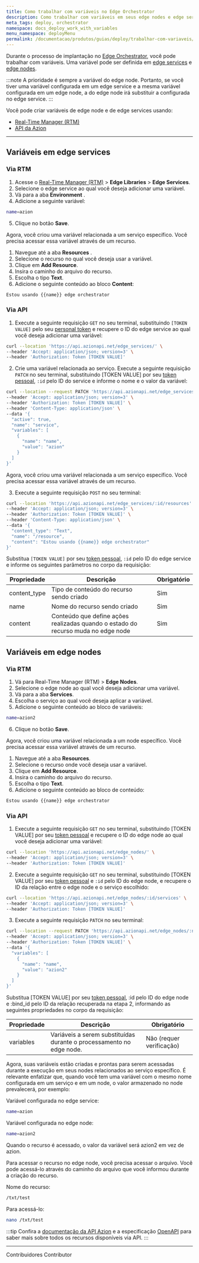 ```yaml
---
title: Como trabalhar com variáveis no Edge Orchestrator
description: Como trabalhar com variáveis em seus edge nodes e edge services.
meta_tags: deploy, orchestrator
namespace: docs_deploy_work_with_variables
menu_namespace: deployMenu
permalink: /documentacao/produtos/guias/deploy/trabalhar-com-variaveis/
---
```


Durante o processo de implantação no [Edge Orchestrator](), você pode trabalhar com variáveis. Uma variável pode ser definida em [edge services](#variaveis-em-edge-services) e [edge nodes](#variaveis-em-edge-nodes).

:::note
A prioridade é sempre a variável do edge node. Portanto, se você tiver uma variável configurada em um edge service e a mesma variável configurada em um edge node, a do edge node irá substituir a configurada no edge service.
:::

Você pode criar variáveis de edge node e de edge services usando:

- [Real-Time Manager (RTM)](https://www.azion.com/en/documentation/products/guides/how-to-access-rtm/)
- [API da Azion](https://api.azion.com/)

---

## Variáveis em edge services

### Via RTM

1. Acesse o [Real-Time Manager (RTM)](/en/documentation/products/guides/how-to-access-rtm/) > **Edge Libraries** > **Edge Services**.
2. Selecione o edge service ao qual você deseja adicionar uma variável.
3. Vá para a aba **Environment** .
4. Adicione a seguinte variável:

```bash
name=azion
```

5. Clique no botão **Save**.

Agora, você criou uma variável relacionada a um serviço específico. Você precisa acessar essa variável através de um recurso.

1. Navegue até a aba **Resources** .
2. Selecione o recurso no qual você deseja usar a variável.
3. Clique em **Add Resource**.
4. Insira o caminho do arquivo do recurso.
5. Escolha o tipo **Text**.
6. Adicione o seguinte conteúdo ao bloco **Content**:

```bash
Estou usando {{name}} edge orchestrator
```

### Via API 

1. Execute a seguinte requisição `GET` no seu terminal, substituindo `[TOKEN VALUE]` pelo seu [personal token]() e recupere o ID do edge service ao qual você deseja adicionar uma variável:

```bash
curl --location 'https://api.azionapi.net/edge_services/' \
--header 'Accept: application/json; version=3' \
--header 'Authorization: Token [TOKEN VALUE]'
```

2. Crie uma variável relacionada ao serviço. Execute a seguinte requisição `PATCH` no seu terminal, substituindo [TOKEN VALUE] por seu [token pessoal](), `:id` pelo ID do service e informe o nome e o valor da variável:

```bash 
curl --location --request PATCH 'https://api.azionapi.net/edge_services/:id' \
--header 'Accept: application/json; version=3' \
--header 'Authorization: Token [TOKEN VALUE]' \
--header 'Content-Type: application/json' \
--data '{
  "active": true,
  "name": "service",
  "variables": [
    {
      "name": "name",
      "value": "azion"
    }
  ]
}'
```

Agora, você criou uma variável relacionada a um serviço específico. Você precisa acessar essa variável através de um recurso.

3. Execute a seguinte requisição `POST` no seu terminal:

```bash 
curl --location 'https://api.azionapi.net/edge_services/:id/resources' \
--header 'Accept: application/json; version=3' \
--header 'Authorization: Token [TOKEN VALUE]' \
--header 'Content-Type: application/json' \
--data '{
  "content_type": "Text",
  "name": "/resource",
  "content": "Estou usando {{name}} edge orchestrator"
}'
```

Substitua `[TOKEN VALUE]` por seu [token pessoal](), `:id` pelo ID do edge service e informe os seguintes parâmetros no corpo da requisição:

| Propriedade | Descrição | Obrigatório |
| - | - | - |
| content_type | Tipo de conteúdo do recurso sendo criado | Sim |
| name | Nome do recurso sendo criado | Sim |
| content | Conteúdo que define ações realizadas quando o estado do recurso muda no edge node | Sim |

## Variáveis em edge nodes

### Via RTM

1. Vá para Real-Time Manager (RTM) > **Edge Nodes**.
2. Selecione o edge node ao qual você deseja adicionar uma variável.
3. Vá para a aba **Services**.
4. Escolha o serviço ao qual você deseja aplicar a variável.
5. Adicione o seguinte conteúdo ao bloco de variáveis:

```bash 
name=azion2
```

6. Clique no botão **Save**.

Agora, você criou uma variável relacionada a um node específico. Você precisa acessar essa variável através de um recurso.

1. Navegue até a aba **Resources**.
2. Selecione o recurso onde você deseja usar a variável.
3. Clique em **Add Resource**.
4. Insira o caminho do arquivo do recurso.
5. Escolha o tipo **Text**.
6. Adicione o seguinte conteúdo ao bloco de conteúdo:

```bash
Estou usando {{name}} edge orchestrator
```

### Via API

1. Execute a seguinte requisição `GET` no seu terminal, substituindo [TOKEN VALUE] por seu [token pessoal]() e recupere o ID do edge node ao qual você deseja adicionar uma variável:

```bash 
curl --location 'https://api.azionapi.net/edge_nodes/' \
--header 'Accept: application/json; version=3' \
--header 'Authorization: Token [TOKEN VALUE]'
``` 

2. Execute a seguinte requisição `GET` no seu terminal, substituindo [TOKEN VALUE] por seu [token pessoal]() e `:id` pelo ID do edge node, e recupere o ID da relação entre o edge node e o serviço escolhido:

```bash 
curl --location 'https://api.azionapi.net/edge_nodes/:id/services' \
--header 'Accept: application/json; version=3' \
--header 'Authorization: Token [TOKEN VALUE]'
``` 

3. Execute a seguinte requisição `PATCH` no seu terminal:

```bash
curl --location --request PATCH 'https://api.azionapi.net/edge_nodes/:node_id/services/:bind_id' \
--header 'Accept: application/json; version=3' \
--header 'Authorization: Token [TOKEN VALUE]' \
--data '{
  "variables": [
    {
      "name": "name",
      "value": "azion2"
    }
  ]
}'
``` 

Substitua [TOKEN VALUE] por seu [token pessoal](), :id pelo ID do edge node e :bind_id pelo ID da relação recuperada na etapa 2, informando as seguintes propriedades no corpo da requisição:

| Propriedade | Descrição | Obrigatório |
| - | - | - |
| variables | Variáveis a serem substituídas durante o processamento no edge node. | Não (requer verificação) |

Agora, suas variáveis estão criadas e prontas para serem acessadas durante a execução em seus nodes relacionados ao serviço específico. É relevante enfatizar que, quando você tem uma variável com o mesmo nome configurada em um serviço e em um node, o valor armazenado no node prevalecerá, por exemplo:

Variável configurada no edge service:

```bash 
name=azion 
```

Variável configurada no edge node:

```bash 
name=azion2
```

Quando o recurso é acessado, o valor da variável será azion2 em vez de azion.

Para acessar o recurso no edge node, você precisa acessar o arquivo. Você pode acessá-lo através do caminho do arquivo que você informou durante a criação do recurso.

Nome do recurso:

```bash 
/txt/test
```

Para acessá-lo:

```bash
nano /txt/test
``` 

:::tip
Confira a [documentação da API Azion]() e a especificação [OpenAPI]() para saber mais sobre todos os recursos disponíveis via API.
:::

---


Contribuidores <ContributorList>Contributor</ContributorList>
